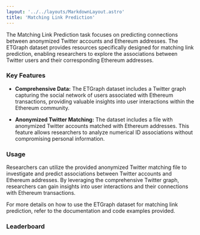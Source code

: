 ```yaml
---
layout: '../../layouts/MarkdownLayout.astro'
title: 'Matching Link Prediction'
---
```



The Matching Link Prediction task focuses on predicting connections between anonymized Twitter accounts and Ethereum addresses. The ETGraph dataset provides resources specifically designed for matching link prediction, enabling researchers to explore the associations between Twitter users and their corresponding Ethereum addresses.

### Key Features

- **Comprehensive Data:** The ETGraph dataset includes a Twitter graph capturing the social network of users associated with Ethereum transactions, providing valuable insights into user interactions within the Ethereum community.

- **Anonymized Twitter Matching:** The dataset includes a file with anonymized Twitter accounts matched with Ethereum addresses. This feature allows researchers to analyze numerical ID associations without compromising personal information.

### Usage

Researchers can utilize the provided anonymized Twitter matching file to investigate and predict associations between Twitter accounts and Ethereum addresses. By leveraging the comprehensive Twitter graph, researchers can gain insights into user interactions and their connections with Ethereum transactions.

For more details on how to use the ETGraph dataset for matching link prediction, refer to the documentation and code examples provided.

### Leaderboard

<Leaderboard jsonString={JSON.stringify(data)} leaderboardName="matching-link-prediction" />
